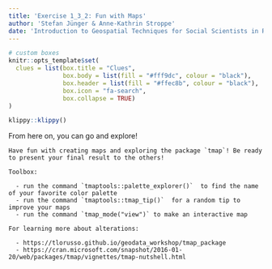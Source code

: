 ```yaml
---
title: 'Exercise 1_3_2: Fun with Maps'
author: 'Stefan Jünger & Anne-Kathrin Stroppe'
date: 'Introduction to Geospatial Techniques for Social Scientists in R'
---
```


```r
# custom boxes
knitr::opts_template$set(
  clues = list(box.title = "Clues",
               box.body = list(fill = "#fff9dc", colour = "black"),
               box.header = list(fill = "#ffec8b", colour = "black"),
               box.icon = "fa-search",
               box.collapse = TRUE)
)
```

```r
klippy::klippy()
```


From here on, you can go and explore!

```block
Have fun with creating maps and exploring the package `tmap`! Be ready to present your final result to the others!

Toolbox:

  - run the command `tmaptools::palette_explorer()`  to find the name of your favorite color palette
  - run the command `tmaptools::tmap_tip()`  for a random tip to improve your maps
  - run the command `tmap_mode("view")` to make an interactive map
  
For learning more about alterations:

  - https://tlorusso.github.io/geodata_workshop/tmap_package
  - https://cran.microsoft.com/snapshot/2016-01-20/web/packages/tmap/vignettes/tmap-nutshell.html 
  

```